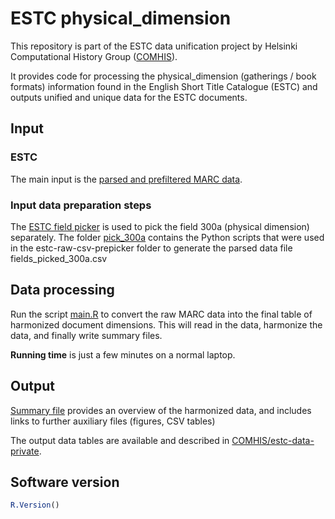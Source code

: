 # ESTC physical_dimension

This repository is part of the ESTC data unification project by Helsinki Computational History Group ([COMHIS](https://comhis.github.io/)). 

It provides code for processing the physical_dimension (gatherings / book formats) information found in the English Short Title Catalogue (ESTC) and outputs unified and unique data for the ESTC documents.




## Input

### ESTC

The main input is the [parsed and prefiltered MARC data](https://github.com/COMHIS/estc-data-verified/blob/master/estc-csv-raw-filtered/estc_raw_sane.csv).


### Input data preparation steps


The [ESTC field picker](https://github.com/COMHIS/estc-raw-csv-prepicker) is used to pick the field 300a (physical dimension) separately. The folder [pick_300a](pick_300a) contains the Python scripts that were used in the estc-raw-csv-prepicker folder to generate the parsed data file fields_picked_300a.csv

## Data processing

Run the script [main.R](main.R) to convert the raw MARC data into the
final table of harmonized document dimensions. This will read in the
data, harmonize the data, and finally write summary files.

**Running time** is just a few minutes on a normal laptop.


## Output

[Summary file](physical_dimension.md) provides an overview of the harmonized data, and includes links to further
auxiliary files (figures, CSV tables)

The output data tables are available and described in [COMHIS/estc-data-private](https://github.com/COMHIS/estc-data-private/tree/master/estc-physicaldimension).


## Software version

```r
R.Version()
```
